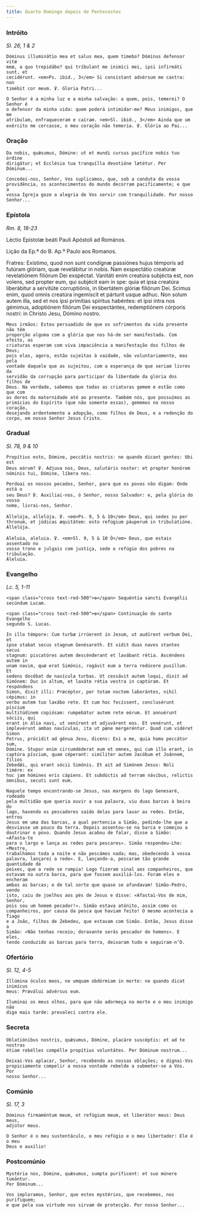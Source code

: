 ```yaml
---
title: Quarto Domingo depois de Pentecostes
---
```


### Intróito

<em>Sl. 26, 1 & 2</em>

<div class="side-by-side not-content">

    Dóminus illuminátio mea et salus mea, quem timebo? Dóminus defensor vitæ
    meæ, a quo trepidábo? qui tríbulant me inimíci mei, ipsi infirmáti sunt, et
    cecidérunt. <em>Ps. ibid., 3</em> Si consístant advérsum me castra: non
    timébit cor meum. ℣. Gloria Patri...

    O Senhor é a minha luz e a minha salvação: a quem, pois, temerei? O Senhor é
    o defensor da minha vida: quem poderá intimidar-me? Meus inimigos, que me
    atribulam, enfraqueceram e caíram. <em>Sl. ibid., 3</em> Ainda que um
    exército me cercasse, o meu coração não temeria. ℣. Glória ao Pai...

</div>

### Oração

<div class="side-by-side not-content">

    Da nobis, quǽsumus, Dómine: ut et mundi cursus pacífice nobis tuo órdine
    dirigátur; et Ecclésia tua tranquílla devotióne lætétur. Per Dóminum...

    Concedei-nos, Senhor, Vos suplicamos, que, sob a conduta da vossa
    providência, os acontecimentos do mundo decorram pacificamente; e que a
    vossa Igreja goze a alegria de Vos servir com tranquilidade. Por nosso
    Senhor...

</div>

### Epístola

<em>Rm. 8, 18-23</em>

<div class="side-by-side not-content">

Léctio Epístolæ beáti Pauli Apóstoli ad Romános.</span>

Lição da Ep.ª do B. Ap.º Paulo aos Romanos.

  <span>
    Fratres: Exístimo, quod non sunt condígnæ passiónes hujus témporis ad
    futúram glóriam, quæ revelábitur in nobis. Nam exspectátio creatúræ
    revelatiónem filiórum Dei exspéctat. Vanitáti enim creatúra subjécta est,
    non volens, sed propter eum, qui subjécit eam in spe: quia et ipsa creatúra
    liberábitur a servitúte corruptiónis, in libertátem glóriæ filiórum Dei.
    Scimus enim, quod omnis creatúra ingemíscit et párturit usque adhuc. Non
    solum autem illa, sed et nos ipsi primítias spíritus habéntes: et ipsi intra
    nos gémimus, adoptiónem filiórum Dei exspectántes, redemptiónem córporis
    nostri: in Christo Jesu, Dómino nostro.
 
    Meus irmãos: Estou persuadido de que os sofrimentos da vida presente não têm
    proporção alguma com a glória que nos há-de ser manifestada. Com efeito, as
    criaturas esperam com viva impaciência a manifestação dos filhos de Deus;
    pois elas, agora, estão sujeitas à vaidade, não voluntariamente, mas pela
    vontade daquele que as sujeitou, com a esperança de que seriam livres da
    servidão da corrupção para participar da liberdade da glória dos filhos de
    Deus. Na verdade, sabemos que todas as criaturas gemem e estão como que com
    as dores da maternidade até ao presente. Também nós, que possuímos as
    primícias do Espírito (que não somente essas), gememos no nosso coração,
    desejando ardentemente a adopção, como filhos de Deus, e a redenção do
    corpo, em nosso Senhor Jesus Cristo.

</div>

### Gradual

<em>Sl. 78, 9 & 10</em>

<div class="side-by-side not-content">

    Propítius esto, Dómine, peccátis nostris: ne quando dicant gentes: Ubi est
    Deus eórum? ℣. Adjuva nos, Deus, salutáris noster: et propter honórem
    nóminis tui, Dómine, líbera nos.

    Perdoai os nossos pecados, Senhor, para que os povos não digam: Onde está o
    seu Deus? ℣. Auxiliai-nos, ó Senhor, nosso Salvador: e, pela glória do vosso
    nome, livrai-nos, Senhor.

    Allelúja, allelúja. ℣. <em>Ps. 9, 5 & 10</em> Deus, qui sedes su per
    thronum, et júdicas æquitátem: esto refúgium páuperum in tribulatióne.
    Allelúja.

    Aleluia, aleluia. ℣. <em>Sl. 9, 5 & 10 Ó</em> Deus, que estais assentado no
    vosso trono e julgais com justiça, sede o refúgio dos pobres na tribulação.
    Aleluia.

</div>

### Evangelho

<em>Lc. 5, 1-11</em>

<div class="side-by-side not-content">

    <span class="cross text-red-500">✠</span> Sequéntia sancti Evangélii
    secúndum Lucam.

    <span class="cross text-red-500">✠</span> Continuação do santo Evangelho
    segundo S. Lucas.

    In illo témpore: Cum turbæ irrúerent in Jesum, ut audírent verbum Dei, et
    ipse stabat secus stagnum Genésareth. Et vidit duas naves stantes secus
    stagnum: piscatóres autem descénderant et lavábant rétia. Ascéndens autem in
    unam navim, quæ erat Simónis, rogávit eum a terra redúcere pusíllum. Et
    sedens docébat de navícula turbas. Ut cessávit autem loqui, dixit ad
    Simónem: Duc in altum, et laxáte rétia vestra in captúram. Et respóndens
    Simon, dixit illi: Præcéptor, per totam noctem laborántes, nihil cépimus: in
    verbo autem tuo laxábo rete. Et cum hoc fecíssent, conclusérunt píscium
    multitúdinem copiósam: rumpebátur autem rete eórum. Et annuérunt sóciis, qui
    erant in ália navi, ut venírent et adjuvárent eos. Et venérunt, et
    implevérunt ambas navículas, ita ut pæne mergeréntur. Quod cum vidéret Simon
    Petrus, prócidit ad génua Jesu, dicens: Exi a me, quia homo peccátor sum,
    Dómine. Stupor enim circumdéderat eum et omnes, qui cum illo erant, in
    captúra píscium, quam céperant: simíliter autem Jacóbum et Joánnem, fílios
    Zebedǽi, qui erant sócii Simónis. Et ait ad Simónem Jesus: Noli timére: ex
    hoc jam hómines eris cápiens. Et subdúctis ad terram návibus, relictis
    ómnibus, secuti sunt eum.

    Naquele tempo encontrando-se Jesus, nas margens do lago Genesaré, rodeado
    pela multidão que queria ouvir a sua palavra, viu duas barcas à beira do
    lago, havendo os pescadores saído delas para lavar as redes. Então, entrou
    Jesus em uma das barcas, a qual pertencia a Simão, pedindo-lhe que a
    desviasse um pouco da terra. Depois assentou-se na barca e começou a
    doutrinar o povo. Quando Jesus acabou de falar, disse a Simão: «Afasta-te
    para o largo e lança as redes para pescares». Simão respondeu-Lhe: «Mestre,
    trabalhámos toda a noite e não pescámos nada; mas, obedecendo à vossa
    palavra, lançarei a rede». E, lançando-a, pescaram tão grande quantidade de
    peixes, que a rede se rompia! Logo fizeram sinal aos companheiros, que
    estavam na outra barca, para que fossem auxiliá-los. Foram eles e encheram
    ambas as barcas; e de tal sorte que quase se afundavam! Simão-Pedro, vendo
    isto, caiu de joelhos aos pés de Jesus e disse: «Afastai-Vos de mim, Senhor,
    pois sou um homem pecador!». Simão estava atónito, assim como os
    companheiros, por causa da pesca que haviam feito! O mesmo acontecia a Tiago
    e a João, filhos de Zebedeu, que estavam com Simão. Então, Jesus disse a
    Simão: «Não tenhas receio; doravante serás pescador de homens». E eles,
    tendo conduzido as barcas para terra, deixaram tudo e seguiram-n’O.

</div>

### Ofertório

<em>Sl. 12, 4-5</em>

<div class="side-by-side not-content">

    Illúmina óculos meos, ne umquam obdórmiam in morte: ne quando dicat inimícus
    meus: Præválui advérsus eum.

    Iluminai os meus olhos, para que não adormeça na morte e o meu inimigo não
    diga mais tarde: prevaleci contra ele.

</div>

### Secreta

<div class="side-by-side not-content">

    Oblatiónibus nostris, quǽsumus, Dómine, placáre suscéptis: et ad te nostras
    étiam rebélles compélle propítius voluntátes. Per Dóminum nostrum...

    Deixai-Vos aplacar, Senhor, recebendo as nossas oblações; e dignai-Vos
    propiciamente compelir a nossa vontade rebelde a submeter-se a Vós. Por
    nosso Senhor...

</div>

### Comúnio

<em>Sl. 17, 3</em>

<div class="side-by-side not-content">

    Dóminus firmaméntum meum, et refúgium meum, et liberátor meus: Deus meus,
    adjútor meus.

    O Senhor é o meu sustentáculo, o meu refúgio e o meu libertador: Ele é o meu
    Deus e auxílio!

</div>

### Postcomúnio

<div class="side-by-side not-content">

    Mystéria nos, Dómine, quǽsumus, sumpta puríficent: et suo múnere tueántur.
    Per Dóminum...

    Vos imploramos, Senhor, que estes mystérios, que recebemos, nos purifiquem;
    e que pela sua virtude nos sirvam de protecção. Por nosso Senhor...

</div>
